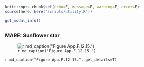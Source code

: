 ```r
knitr::opts_chunk$set(echo=F, message=F, warning=F, error=F)
source(here::here("scripts/utility.R"))
```

```r
get_modal_info()
```

##  {.tabset} 

### MARE: Sunflower star

![`r md_caption("Figure App.F.12.15.")`](../img/cinms_cr/App.F.12.15.Pycnopodia_MARE.jpg)

`r md_caption("Figure App.F.12.15.", get_details=T)`

